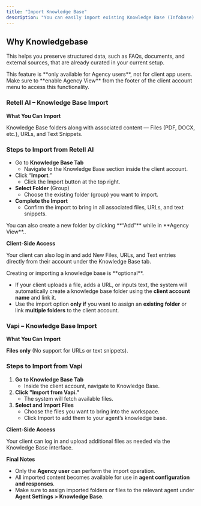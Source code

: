 ```yaml
---
title: "Import Knowledge Base"
description: "You can easily import existing Knowledge Base (Infobase) content from supported providers like Retell AI and Vapi to jumpstart your agent training process with pre-existing data."
---
```


## **Why Knowledgebase**

This helps you preserve structured data, such as FAQs, documents, and external sources, that are already curated in your current setup.

<Note>
  This feature is **only available for Agency users**, not for client app users.
</Note>

<Warning>
  Make sure to **enable Agency View** from the footer of the client account menu to access this functionality.
</Warning>

### **Retell AI – Knowledge Base Import**

**What You Can Import**

Knowledge Base folders along with associated content — Files (PDF, DOCX, etc.), URLs, and Text Snippets.

### **Steps to Import from Retell AI**

- Go to **Knowledge Base Tab**
  - Navigate to the Knowledge Base section inside the client account.
- Click “**Import**.”
  - Click the Import button at the top right.
- **Select Folder** (Group)
  - Choose the existing folder (group) you want to import.
- **Complete the Import**
  - Confirm the import to bring in all associated files, URLs, and text snippets.

<Note>
  You can also create a new folder by clicking **“Add”** while in **Agency View**..
</Note>

**Client-Side Access** 

Your client can also log in and add New Files, URLs, and Text entries directly from their account under the Knowledge Base tab.

<Note>
  Creating or importing a knowledge base is **optional**.
</Note>

- If your client uploads a file, adds a URL, or inputs text, the system will automatically create a knowledge base folder using the **client account name** and link it.
- Use the import option **only if** you want to assign an **existing folder** or link **multiple folders** to the client account.

### **Vapi – Knowledge Base Import**

**What You Can Import**

**Files only** (No support for URLs or text snippets).

### **Steps to Import from Vapi**

1. **Go to Knowledge Base Tab**
   - Inside the client account, navigate to Knowledge Base.
2. **Click "Import from Vapi."**
   - The system will fetch available files.
3. **Select and Import Files**
   - Choose the files you want to bring into the workspace.
   - Click Import to add them to your agent’s knowledge base.

**Client-Side Access**

Your client can log in and upload additional files as needed via the Knowledge Base interface.

**Final Notes**

- Only the **Agency user** can perform the import operation.
- All imported content becomes available for use in **agent configuration and responses**.
- Make sure to assign imported folders or files to the relevant agent under **Agent Settings \> Knowledge Base**.